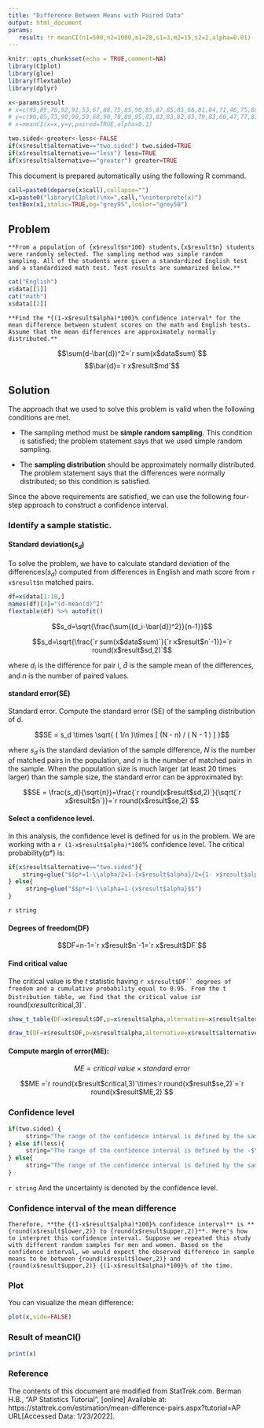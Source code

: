 ```yaml
---
title: "Difference Between Means with Paired Data"
output: html_document
params:
   result: !r meanCI(n1=500,n2=1000,m1=20,s1=3,m2=15,s2=2,alpha=0.01)
---
```


```r
knitr::opts_chunk$set(echo = TRUE,comment=NA)
library(CIplot)
library(glue)
library(flextable)
library(dplyr)
```

```r
x<-params$result
# x=c(95,89,76,92,91,53,67,88,75,85,90,85,87,85,85,68,81,84,71,46,75,80)
# y=c(90,85,73,90,90,53,68,90,78,89,95,83,83,83,82,65,79,83,60,47,77,83)
# x=meanCI(x=x,y=y,paired=TRUE,alpha=0.1)

two.sided<-greater<-less<-FALSE
if(x$result$alternative=="two.sided") two.sided=TRUE
if(x$result$alternative=="less") less=TRUE
if(x$result$alternative=="greater") greater=TRUE
```


This document is prepared automatically using the following R command.

```r
call=paste0(deparse(x$call),collapse="")
x1=paste0("library(CIplot)\nx=",call,"\ninterprete(x)")
textBox(x1,italic=TRUE,bg="grey95",lcolor="grey50")
```


## Problem

```glue
**From a population of {x$result$n*100} students,{x$result$n} students were randomly selected. The sampling method was simple random sampling. All of the students were given a standardized English test and a standardized math test. Test results are summarized below.**
```
```r
cat("English")
x$data[[1]]
cat("math")
x$data[[2]]
```
```glue
**Find the *{(1-x$result$alpha)*100}% confidence interval* for the mean difference between student scores on the math and English tests. Assume that the mean differences are approximately normally distributed.**
```

$$\sum(d-\bar{d})^2=`r sum(x$data$sum)`$$
$$\bar{d}=`r x$result$md`$$

## Solution

The approach that we used to solve this problem is valid when the following conditions are met.

- The sampling method must be **simple random sampling**. This condition is satisfied; the problem statement says that we used simple random sampling.

- The **sampling distribution** should be approximately normally distributed. The problem statement says that the differences were normally distributed; so this condition is satisfied.


Since the above requirements are satisfied, we can use the following four-step approach to construct a confidence interval.

### Identify a sample statistic. 

#### Standard deviation($s_d$)

To solve the problem, we have to calculate standard deviation of the differences($s_d$) computed from  differences in English and math score from `r x$result$n` matched pairs. 

```r
df=x$data[1:10,]
names(df)[4]="(d-mean(d)^2"
flextable(df) %>% autofit()
```

$$s_d=\sqrt{\frac{\sum{(d_i-\bar{d})^2}}{n-1}}$$
 
 $$s_d=\sqrt{\frac{`r sum(x$data$sum)`}{`r x$result$n`-1}}=`r round(x$result$sd,2)`$$
 
where $d_i$ is the difference for pair i, $\bar{d}$ is the sample mean of the differences, and $n$ is the number of paired values.



#### standard error(SE)

Standard error. Compute the standard error (SE) of the sampling distribution of d.

$$SE = s_d \times \sqrt{ ( 1/n )\times [ (N - n) / ( N - 1 ) ] }$$

where $s_d$ is the standard deviation of the sample difference, $N$ is the number of matched pairs in the population, and $n$ is the number of matched pairs in the sample. When the population size is much larger (at least 20 times larger) than the sample size, the standard error can be approximated by:

$$SE = \frac{s_d}{\sqrt{n}}=\frac{`r round(x$result$sd,2)`}{\sqrt{`r x$result$n`}}=`r round(x$result$se,2)`$$

#### Select a confidence level. 

In this analysis, the confidence level is defined for us in the problem. We are working with a `r (1-x$result$alpha)*100`% confidence level. The critical probability(p*) is:

```r
if(x$result$alternative=="two.sided"){
    string=glue("$$p*=1-\\alpha/2=1-{x$result$alpha}/2={1- x$result$alpha/2}$$")
} else{
     string=glue("$$p*=1-\\alpha=1-{x$result$alpha}$$")
}
```
`r string`

#### Degrees of freedom(DF)

$$DF=n-1=`r x$result$n`-1=`r x$result$DF`$$

#### Find critical value

The critical value is the $t$ statistic having `r x$result$DF`` degrees of freedom and a cumulative probability equal to 0.95. From the t Distribution table, we find that the critical value is `r round(x$result$critical,3)`.

```r
show_t_table(DF=x$result$DF,p=x$result$alpha,alternative=x$result$alternative)
```

```r
draw_t(DF=x$result$DF,p=x$result$alpha,alternative=x$result$alternative)
```


#### Compute margin of error(ME): 

$$ME =critical\ value\times standard\ error$$

$$ME =`r round(x$result$critical,3)`\times`r round(x$result$se,2)`=`r round(x$result$ME,2)`$$


### Confidence level

```r
if(two.sided) {
     string="The range of the confidence interval is defined by the sample statistic $\\pm$margin of error."
} else if(less){
     string="The range of the confidence interval is defined by the -$\\infty$(infinite) and the sample statistic + margin of error."
} else{
     string="The range of the confidence interval is defined by the sample statistic - margin of error and the $\\infty$(infinite)."
}
```

`r string` And the uncertainty is denoted by the confidence level.


### Confidence interval of the mean difference
 
```glue
Therefore, **the {(1-x$result$alpha)*100}% confidence interval** is **{round(x$result$lower,2)} to {round(x$result$upper,2)}**. Here's how to interpret this confidence interval. Suppose we repeated this study with different random samples for men and women. Based on the confidence interval, we would expect the observed difference in sample means to be between {round(x$result$lower,2)} and {round(x$result$upper,2)} {(1-x$result$alpha)*100}% of the time.
```

### Plot

You can visualize the mean difference:

```r
plot(x,side=FALSE)
```

### Result of meanCI()

```r
print(x)
```

### Reference

The contents of this document are modified from StatTrek.com.
Berman H.B., "AP Statistics Tutorial", [online] Available at:  https://stattrek.com/estimation/mean-difference-pairs.aspx?tutorial=AP URL[Accessed Data: 1/23/2022]. 
